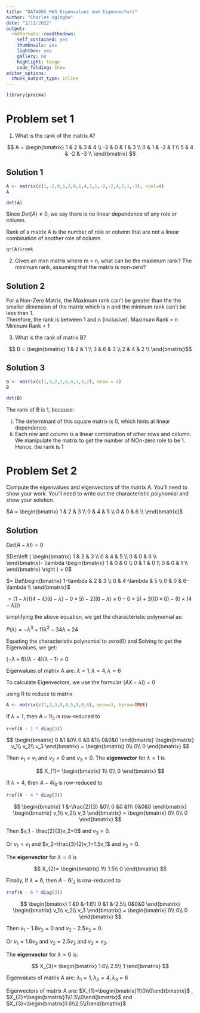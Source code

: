 ---
title: "DATA605_HW3_Eigenvalues and Eigenvectors"
author: "Charles Ugiagbe"
date: "2/11/2022"
output:
  rmdformats::readthedown:
    self_contained: yes
    thumbnails: yes
    lightbox: yes
    gallery: no
    highlight: tango
    code_folding: show
editor_options: 
  chunk_output_type: inline
---

```{r message=FALSE, warning=FALSE}
library(pracma)
```



#   Problem set 1

(1) What is the rank of the matrix A?

$$
A = \begin{bmatrix}
1 & 2 & 3 & 4 \\
-2 & 0 & 1 & 3 \\
0 & 1 & -2 & 1 \\
5 & 4 & -2 & -3 \\
\end{bmatrix}
$$
 

##    Solution 1

```{r}
A <- matrix(c(1,-2,0,5,2,0,1,4,3,1,-2,-2,4,3,1,-3), ncol=4)
A
```

```{r}
det(A)
```

Since $Det(A)\neq 0$, we say there is no linear dependence of any role or column.

Rank of a matrix A is the number of role or column that are not a linear combination of another role of column. 

```{r}
qr(A)$rank
```


(2) Given an mxn matrix where m > n, what can be the maximum rank? The minimum rank, assuming that the matrix is non-zero?

##    Solution 2

For a Non-Zero Matrix, the Maximum rank can't be greater than the the smaller dimension of the matrix which is n and the mininum rank can't be less than 1.  
Therefore, the rank is between 1 and n (inclusive).
Maximum Rank = n
Mininum Rank = 1



(3) What is the rank of matrix B? 

$$ B = \begin{bmatrix}
1 & 2 & 1 \\
3 & 6 & 3 \\
2 & 4 & 2 \\
\end{bmatrix}$$


##   Solution 3

```{r}
B <- matrix(c(1,3,2,2,6,4,1,3,2), nrow = 3)
B
```


```{r}
det(B)
```

The rank of B is 1, because:

(i) The determinant of this square matrix is 0, which hints at linear dependence.
(ii) Each row and column is a linear combination of other rows and column. We manipulate the matrix to get the number of NOn-zero role to be 1. Hence, the rank is 1



#   Problem Set 2

Compute the eigenvalues and eigenvectors of the matrix A. You’ll need to show your work. You’ll need to write out the characteristic polynomial and show your solution.

$A = \begin{bmatrix}
1 & 2 & 3 \\
0 & 4 & 5 \\
0 & 0 & 6 \\
\end{bmatrix}$

##  Solution
                                                       
$Det (A - \lambda I)= 0$

$Det\left ( \begin{bmatrix}
1 & 2 & 3 \\
0 & 4 & 5 \\
0 & 0 & 6 \\
\end{bmatrix}- \lambda \begin{bmatrix}
1 & 0 & 0 \\
0 & 1 & 0 \\
0 & 0 & 1 \\
\end{bmatrix} \right ) = 0$

$= Det\begin{bmatrix}
1-\lambda  & 2 & 3 \\
0 & 4-\lambda  & 5 \\
0 & 0 & 6-\lambda  \\
\end{bmatrix}$


$= (1-\lambda )((4-\lambda)(6-\lambda)-0\times 5) - 2((6-\lambda)\times 0-0\times 5) + 3((0\times 0)-(0\times (4-\lambda)))$

simplifying the above equation, we get the characteristic polynomial as:

$P(\lambda )= -\lambda ^3 + 11\lambda^2 - 34\lambda + 24$ 

Equating the characteristiv polynomial to zero(0) and Solving to get the Eigenvalues, we get:

$(-\lambda + 6)(\lambda - 4)(\lambda - 1) = 0$ 

Eigenvalues of matrix A are: $\lambda = 1, \lambda = 4, \lambda = 6$


To calculate Eigenvectors, we use the formular $(AX-\lambda I) = 0$

using R to reduce to matrix

```{r}
A <- matrix(c(1,2,3,0,4,5,0,0,6), nrow=3, byrow=TRUE)
```

If $\lambda=1$, then $A - 1I_3$ is row-reduced to

```{r}
rref(A - 1 * diag(3))
```

$$
 \begin{bmatrix}
 0 &1 &0\\
 0 &0 &1\\
 0&0&0
 \end{bmatrix}
 \begin{bmatrix}
 v_1\\
 v_2\\
 v_3
 \end{bmatrix}
 =
 \begin{bmatrix}
 0\\
 0\\
 0
 \end{bmatrix}
$$

Then $v_1=v_1$ and $v_2=0$ and $v_3=0$. The **eigenvector** for $\lambda=1$ is  

$$
 X_{1}=
 \begin{bmatrix}
 1\\
 0\\
 0
 \end{bmatrix}
$$

If $\lambda=4$, then $A - 4I_3$ is row-reduced to 

```{r}
rref(A - 4 * diag(3))
```

$$
 \begin{bmatrix}
 1 &-\frac{2}{3} &0\\
 0 &0 &1\\
 0&0&0
 \end{bmatrix}
 \begin{bmatrix}
 v_1\\
 v_2\\
 v_3
 \end{bmatrix}
 =
 \begin{bmatrix}
 0\\
 0\\
 0
 \end{bmatrix}
$$

Then $v_1 - \frac{2}{3}v_2=0$ and $v_3=0$. 

Or $v_1=v_1$ and $v_2=\frac{3}{2}v_1=1.5v_1$ and $v_3=0$. 

The **eigenvector** for $\lambda=4$ is  

$$
 X_{2}=
 \begin{bmatrix}
 1\\
 1.5\\
 0
 \end{bmatrix}
$$

Finally, if $\lambda=6$, then $A - 6I_3$ is row-reduced to 

```{r}
rref(A - 6 * diag(3))
```

$$
 \begin{bmatrix}
 1 &0 &-1.6\\
 0 &1 &-2.5\\
 0&0&0
 \end{bmatrix}
 \begin{bmatrix}
 v_1\\
 v_2\\
 v_3
 \end{bmatrix}
 =
 \begin{bmatrix}
 0\\
 0\\
 0
 \end{bmatrix}
$$

Then $v_1-1.6v_3=0$ and $v_2-2.5v_3=0$. 

Or $v_1=1.6v_3$ and $v_2=2.5v_3$ and $v_3=v_3$. 

The **eigenvector** for $\lambda=6$ is:  

$$
 X_{3}=
 \begin{bmatrix}
 1.6\\
 2.5\\
 1
 \end{bmatrix}
$$

Eigenvalues of matrix A are: $\lambda_{1} = 1, \lambda_{2} = 4, \lambda_{3} = 6$

Eigenvectors of matrix A are: $X_{1}=\begin{bmatrix}1\\0\\0\end{bmatrix}$ , $X_{2}=\begin{bmatrix}1\\1.5\\0\end{bmatrix}$ and $X_{3}=\begin{bmatrix}1.6\\2.5\\1\end{bmatrix}$